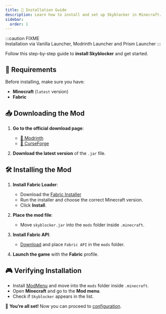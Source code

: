 ```yaml
---
title: 🔧 Installation Guide
description: Learn how to install and set up Skyblocker in Minecraft.
sidebar:
  order: 1
---
```

:::caution
FIXME \
Installation via Vanilla Launcher, Modrinth Launcher and Prism Launcher
:::

Follow this step-by-step guide to **install Skyblocker** and get started.

## 📜 **Requirements**
Before installing, make sure you have:
- **Minecraft** (`latest` version)
- **Fabric**

## 📥 **Downloading the Mod**
1. **Go to the official download page**:
   - [🔗 Modrinth](https://modrinth.com/mod/skyblocker-liap/)
   - [🔗 CurseForge](https://www.curseforge.com/minecraft/mc-mods/skyblocker)

2. **Download the latest version** of the `.jar` file.

## 🛠️ **Installing the Mod**
1. **Install Fabric Loader**:
   - Download the [Fabric Installer](https://fabricmc.net/use/)
   - Run the installer and choose the correct Minecraft version.
   - Click **Install**.

2. **Place the mod file**:
   - Move `skyblocker.jar` into the `mods` folder inside `.minecraft`.

3. **Install Fabric API**:
   - [Download](https://modrinth.com/mod/fabric-api) and place `Fabric API` in the `mods` folder.

4. **Launch the game** with the **Fabric** profile.

## 🎮 **Verifying Installation**
- Install [ModMenu](https://modrinth.com/mod/modmenu/) and move into the `mods` folder inside `.minecraft`.
- Open **Minecraft** and go to the **Mod menu**.
- Check if `Skyblocker` appears in the list.

🚀 **You’re all set!** Now you can proceed to [configuration](./configuration).